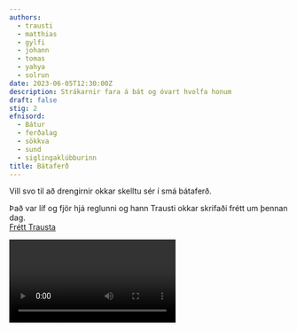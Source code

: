 ```yaml
---
authors:
  - trausti
  - matthias
  - gylfi
  - johann
  - tomas
  - yahya
  - solrun
date: 2023-06-05T12:30:00Z
description: Strákarnir fara á bát og óvart hvolfa honum
draft: false
stig: 2
efnisord:
  - Bátur
  - ferðalag
  - sökkva
  - sund
  - siglingaklúbburinn
title: Bátaferð
---
```


Vill svo til að drengirnir okkar skelltu sér í smá bátaferð.

Það var líf og fjör hjá reglunni og hann
Trausti okkar skrifaði frétt um þennan dag.\
[Frétt Trausta](/frettir/siglingaklubburinn-2023)

<Video id="pXECi6dzlZg" />
